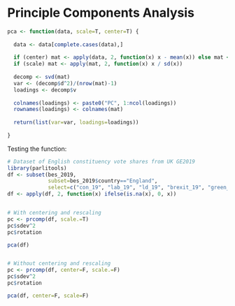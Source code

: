 # Principle Components Analysis

<!-- Discussion of the model goes here -->

```r

pca <- function(data, scale=T, center=T) {
  
  data <- data[complete.cases(data),]
  
  if (center) mat <- apply(data, 2, function(x) x - mean(x)) else mat <- data
  if (scale) mat <- apply(mat, 2, function(x) x / sd(x))
  
  decomp <- svd(mat)
  var <- (decomp$d^2)/(nrow(mat)-1)
  loadings <- decomp$v
  
  colnames(loadings) <- paste0("PC", 1:ncol(loadings))
  rownames(loadings) <- colnames(mat)
  
  return(list(var=var, loadings=loadings))
  
}


```

Testing the function:

```r

# Dataset of English constituency vote shares from UK GE2019
library(parlitools)
df <- subset(bes_2019, 
             subset=bes_2019$country=="England",
             select=c("con_19", "lab_19", "ld_19", "brexit_19", "green_19", "other_19"))
df <- apply(df, 2, function(x) ifelse(is.na(x), 0, x))


# With centering and rescaling
pc <- prcomp(df, scale.=T)
pc$sdev^2
pc$rotation

pca(df)


# Without centering and rescaling
pc <- prcomp(df, center=F, scale.=F)
pc$sdev^2
pc$rotation

pca(df, center=F, scale=F)



```
